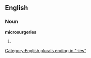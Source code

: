 ==English==
===Noun===
'''microsurgeries'''

#{{plural of|[[microsurgery]]}}

[[Category:English plurals ending in "-ies"]]